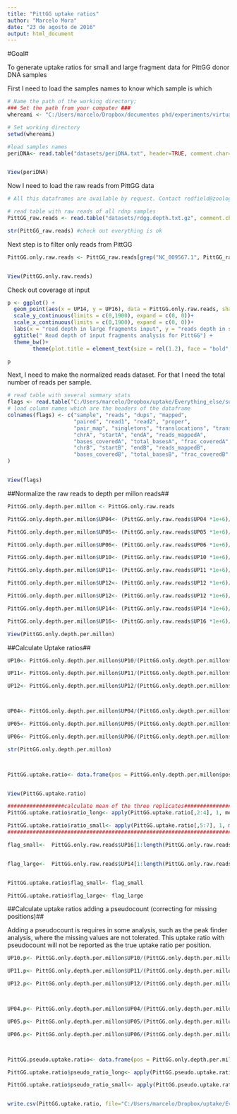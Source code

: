 ```yaml
---
title: "PittGG uptake ratios"
author: "Marcelo Mora"
date: "23 de agosto de 2016"
output: html_document
---
```


#Goal# 

To generate uptake ratios for small and large fragment data for PittGG donor DNA samples



First I need to load the samples names to know which sample is which

```r

# Name the path of the working directory; 
### Set the path from your computer ###
whereami <- "C:/Users/marcelo/Dropbox/documentos phd/experiments/virtual experiments/Vex4/tutorialRjosh/Tutorial1/" # Where these files are located

# Set working directory
setwd(whereami)

#load samples names
periDNA<- read.table("datasets/periDNA.txt", header=TRUE, comment.char="")


View(periDNA)

```


Now I need to load the raw reads from PittGG data

```r

# All this dataframes are available by request. Contact redfield@zoology.ubc.ca

# read table with raw reads of all rdnp samples
PittGG_raw.reads <- read.table("datasets/rdgg.depth.txt.gz", comment.char="", header=TRUE)

str(PittGG_raw.reads) #check out everything is ok


```


Next step is to filter only reads from PittGG 

```r

PittGG.only.raw.reads <- PittGG_raw.reads[grep("NC_009567.1", PittGG_raw.reads$X.chr), 1:dim(PittGG_raw.reads)[2]] #get only uptake ratios of reads aligned to NP


View(PittGG.only.raw.reads)

```

Check out coverage at input

```r

p <- ggplot() +
  geom_point(aes(x = UP14, y = UP16), data = PittGG.only.raw.reads, shape = ".", size = 1, colour = "dark blue")+
  scale_y_continuous(limits = c(0,1900), expand = c(0, 0))+
  scale_x_continuous(limits = c(0,1900), expand = c(0, 0))+
  labs(x = "read depth in large fragments input", y = "reads depth in small fragment input") +
  ggtitle(" Read depth of input fragments analysis for PittGG") +
  theme_bw()+
        theme(plot.title = element_text(size = rel(1.2), face = "bold", vjust = 1.5))

p


```



Next, I need to make the normalized reads dataset. For that I need the total number of reads per sample.

```r

# read table with several summary stats  
flags <- read.table("C:/Users/marcelo/Dropbox/uptake/Everything_else/summary/flags.summary.txt", header=FALSE)
# load column names which are the headers of the dataframe 
colnames(flags) <- c("sample", "reads", "dups", "mapped", 
                     "paired", "read1", "read2", "proper", 
                     "pair_map", "singletons", "translocations", "transloc_hiqual", 
                     "chrA", "startA", "endA", "reads_mappedA", 
                     "bases_coveredA", "total_basesA", "frac_coveredA",
                     "chrB", "startB", "endB", "reads_mappedB", 
                     "bases_coveredB", "total_basesB", "frac_coveredB"
)


View(flags)


```


##Normalize the raw reads to depth per millon reads##


```r

PittGG.only.depth.per.millon <- PittGG.only.raw.reads

PittGG.only.depth.per.millon$UP04<- (PittGG.only.raw.reads$UP04 *1e+6)/flags$reads[8]

PittGG.only.depth.per.millon$UP05<- (PittGG.only.raw.reads$UP05 *1e+6)/flags$reads[10]

PittGG.only.depth.per.millon$UP06<- (PittGG.only.raw.reads$UP06 *1e+6)/flags$reads[12]

PittGG.only.depth.per.millon$UP10<- (PittGG.only.raw.reads$UP10 *1e+6)/flags$reads[20]

PittGG.only.depth.per.millon$UP11<- (PittGG.only.raw.reads$UP11 *1e+6)/flags$reads[22]

PittGG.only.depth.per.millon$UP12<- (PittGG.only.raw.reads$UP12 *1e+6)/flags$reads[24]

PittGG.only.depth.per.millon$UP12<- (PittGG.only.raw.reads$UP12 *1e+6)/flags$reads[24]

PittGG.only.depth.per.millon$UP14<- (PittGG.only.raw.reads$UP14 *1e+6)/flags$reads[28]

PittGG.only.depth.per.millon$UP16<- (PittGG.only.raw.reads$UP16 *1e+6)/flags$reads[32]

View(PittGG.only.depth.per.millon)


```



##Calculate Uptake ratios##



```r

UP10<- PittGG.only.depth.per.millon$UP10/(PittGG.only.depth.per.millon$UP16)

UP11<- PittGG.only.depth.per.millon$UP11/(PittGG.only.depth.per.millon$UP16)

UP12<- PittGG.only.depth.per.millon$UP12/(PittGG.only.depth.per.millon$UP16)



UP04<- PittGG.only.depth.per.millon$UP04/(PittGG.only.depth.per.millon$UP14)

UP05<- PittGG.only.depth.per.millon$UP05/(PittGG.only.depth.per.millon$UP14)

UP06<- PittGG.only.depth.per.millon$UP06/(PittGG.only.depth.per.millon$UP14)

str(PittGG.only.depth.per.millon)



PittGG.uptake.ratio<- data.frame(pos = PittGG.only.depth.per.millon$pos, UP04 = UP04, UP05 = UP05, UP06 = UP06, UP10 = UP10, UP11 = UP11, UP12 = UP12)


View(PittGG.uptake.ratio)

##################calculate mean of the three replicates#######################
PittGG.uptake.ratio$ratio_long<- apply(PittGG.uptake.ratio[,2:4], 1, mean)

PittGG.uptake.ratio$ratio_small<- apply(PittGG.uptake.ratio[,5:7], 1, mean)
###############################################################################

flag_small<-  PittGG.only.raw.reads$UP16[1:length(PittGG.only.raw.reads$UP16)]>=10  #make the flag vector of low input positions


flag_large<-  PittGG.only.raw.reads$UP14[1:length(PittGG.only.raw.reads$UP14)]>=10  #make the flag vector of low input positions


PittGG.uptake.ratio$flag_small<- flag_small

PittGG.uptake.ratio$flag_large<- flag_large


```


##Calculate uptake ratios adding a pseudocount (correcting for missing positions)##

Adding a pseudocount is requires in some analysis, such as the peak finder analysis, where the missing values are not tolerated. This uptake ratio with pseudocount will not be reported as the true uptake ratio per position.  


```r

UP10.p<- PittGG.only.depth.per.millon$UP10/(PittGG.only.depth.per.millon$UP16 +1)

UP11.p<- PittGG.only.depth.per.millon$UP11/(PittGG.only.depth.per.millon$UP16 +1 )

UP12.p<- PittGG.only.depth.per.millon$UP12/(PittGG.only.depth.per.millon$UP16 +1)



UP04.p<- PittGG.only.depth.per.millon$UP04/(PittGG.only.depth.per.millon$UP14 +1)

UP05.p<- PittGG.only.depth.per.millon$UP05/(PittGG.only.depth.per.millon$UP14 +1)

UP06.p<- PittGG.only.depth.per.millon$UP06/(PittGG.only.depth.per.millon$UP14 +1)



PittGG.pseudo.uptake.ratio<- data.frame(pos = PittGG.only.depth.per.millon$pos, UP04.p = UP04.p, UP05.p = UP05.p, UP06.p = UP06.p, UP10.p = UP10.p, UP11.p = UP11.p, UP12.p = UP12.p)

PittGG.uptake.ratio$pseudo_ratio_long<- apply(PittGG.pseudo.uptake.ratio[,2:4], 1, mean)

PittGG.uptake.ratio$pseudo_ratio_small<- apply(PittGG.pseudo.uptake.ratio[,5:7], 1, mean)


write.csv(PittGG.uptake.ratio, file="C:/Users/marcelo/Dropbox/uptake/Everything_else/Marcelo scripts and files/PittGG_maps/PittGG.raw.uptake.ratio.csv", quote=FALSE) #save file



```




